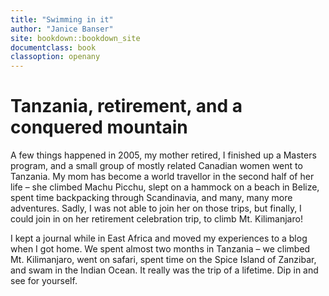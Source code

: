 ```yaml
---
title: "Swimming in it"
author: "Janice Banser"
site: bookdown::bookdown_site
documentclass: book
classoption: openany
---
```


# Tanzania, retirement, and a conquered mountain

A few things happened in 2005, my mother retired, I finished up a Masters program, and a small group of mostly related Canadian women went to Tanzania. My mom has become a world travellor in the second half of her life -- she climbed Machu Picchu, slept on a hammock on a beach in Belize, spent time backpacking through Scandinavia, and many, many more adventures.  Sadly, I was not able to join her on those trips, but finally, I could join in on her retirement celebration trip, to climb Mt. Kilimanjaro! 

I kept a journal while in East Africa and moved my experiences to a blog when I got home.  We spent almost two months in Tanzania -- we climbed Mt. Kilimanjaro, went on safari, spent time on the Spice Island of Zanzibar, and swam in the Indian Ocean. It really was the trip of a lifetime.  Dip in and see for yourself. 
